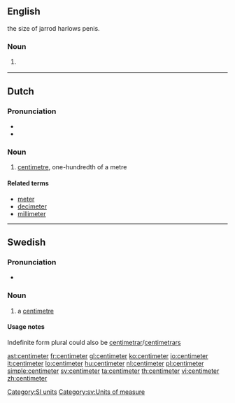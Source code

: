 ==English==
the size of jarrod harlows penis.
===Noun===
{{en-noun}}

# {{US}} {{alternative spelling of|[[centimetre]]}}

[[Category:SI units]]

----

==Dutch==

===Pronunciation===
* {{IPA|/'sɛntiˌmetər/|lang=nl}}
* {{audio|nl-centimeter.ogg|centimeter}}

===Noun===
{{nl-noun|centimeters|centimetertje}}

# [[centimetre]], one-hundredth of a metre

====Related terms====
* [[meter]]
* [[decimeter]]
* [[millimeter]]

----

==Swedish==

===Pronunciation===
* {{audio|Sv-centimeter.ogg|Audio}}

===Noun===
{{sv-noun-irreg-c|2=centimetern|3=centimeter|4=centimeterna}}

# a [[centimetre]]

====Usage notes====
Indefinite form plural could also be [[centimetrar]]/[[centimetrars]]

[[Category:sv:Units of measure]]

[[ast:centimeter]]
[[fr:centimeter]]
[[gl:centimeter]]
[[ko:centimeter]]
[[io:centimeter]]
[[it:centimeter]]
[[lo:centimeter]]
[[hu:centimeter]]
[[nl:centimeter]]
[[pl:centimeter]]
[[simple:centimeter]]
[[sv:centimeter]]
[[ta:centimeter]]
[[th:centimeter]]
[[vi:centimeter]]
[[zh:centimeter]]
